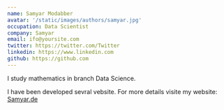 ```yaml
---
name: Samyar Modabber
avatar: '/static/images/authors/samyar.jpg'
occupation: Data Scientist
company: Samyar
email: ifo@yoursite.com
twitter: https://twitter.com/Twitter
linkedin: https://www.linkedin.com
github: https://github.com
---
```


I study mathematics in branch Data Science.

I have been developed sevral vebsite. For more details visite my website: [Samyar.de](https://samyar.de)
